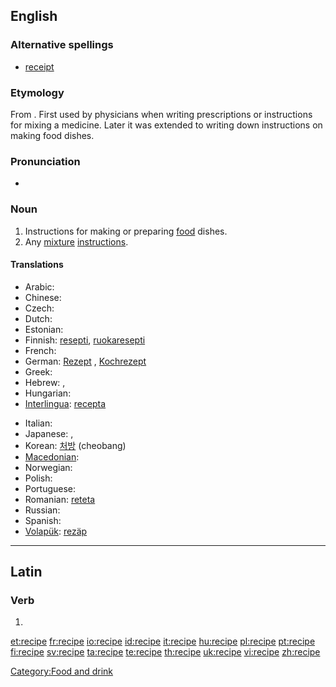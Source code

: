 ==English==

===Alternative spellings===
* [[receipt]] {{italbrac|obsolete}}

===Etymology===
From {{etyl|la|en}} {{term|recipio|recipiō|receive|lang=la}}. First used by physicians when writing prescriptions or instructions for mixing a medicine. Later it was extended to writing down instructions on making food dishes.

===Pronunciation===
* {{audio|En-us-recipe.ogg|Audio (US)}}

===Noun===
{{en-noun}}

# Instructions for making or preparing [[food]] dishes.
# Any [[mixture]] [[instruction]]s.

====Translations====
{{trans-top|instructions for making or preparing food dishes}}
* Arabic: {{Arab|[[وصفة]]}} {{unicode|(wáʂfa)}} {{f}}
* Chinese: {{zh-zh-p|菜谱|càipǔ}}
* Czech: {{t-|cs|recept|m}}
* Dutch: {{t+|nl|recept|n}}
* Estonian: {{t-|et|retsept}}
* Finnish: [[resepti]], [[ruokaresepti]]
* French: {{t+|fr|recette|f}}
* German: [[Rezept]] {{n}}, [[Kochrezept]] {{n}}
* Greek: {{t+|el|συνταγή|f|tr=si[n]dayí}}
* Hebrew: {{t-|he|מתכון|m|tr=matkón}},  {{t-|he|רצפט|m|tr=retzépt}}
* Hungarian: {{t+|hu|recept}}
* [[Interlingua]]: [[recepta]]
{{trans-mid}}
* Italian: {{t+|it|ricetta|f}}
* Japanese: {{t|ja|調理手順|tr=chōritejun}}, {{t|ja|レシピ|tr=resipi}}
* Korean: [[처방]] (cheobang)
* [[Macedonian]]: {{t-|mk|рецепт|m|tr=recépt}}
* Norwegian: {{t+|no|oppskrift}}
* Polish: {{t+|pl|przepis|m}}
* Portuguese: {{t+|pt|receita|f}}
* Romanian: [[reteta]] {{f}}
* Russian: {{t+|ru|рецепт|m|tr=retsépt}}
* Spanish: {{t-|es|receta|f}}
* [[Volapük]]: [[rezäp]]
{{trans-bottom}}

[[Category:Food and drink]]

----

==Latin==

===Verb===
{{la-verb-form|recipe}}

# {{conjugation of|[[recipio#Latin|recipiō]]||2|s|act|imp}}

[[et:recipe]]
[[fr:recipe]]
[[io:recipe]]
[[id:recipe]]
[[it:recipe]]
[[hu:recipe]]
[[pl:recipe]]
[[pt:recipe]]
[[fi:recipe]]
[[sv:recipe]]
[[ta:recipe]]
[[te:recipe]]
[[th:recipe]]
[[uk:recipe]]
[[vi:recipe]]
[[zh:recipe]]